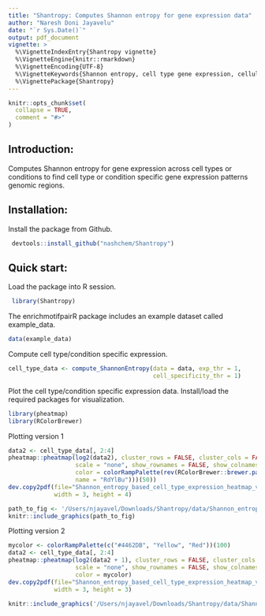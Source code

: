 ```yaml
---
title: "Shantropy: Computes Shannon entropy for gene expression data"
author: "Naresh Doni Jayavelu"
date: "`r Sys.Date()`"
output: pdf_document
vignette: >
  %\VignetteIndexEntry{Shantropy vignette}
  %\VignetteEngine{knitr::rmarkdown}
  %\VignetteEncoding{UTF-8}
  %\VignetteKeywords{Shannon entropy, cell type gene expression, cellular specificity}
  %\VignettePackage{Shantropy}
---
```


```r
knitr::opts_chunk$set(
  collapse = TRUE,
  comment = "#>"
)
```

## Introduction:

Computes Shannon entropy for gene expression across cell types or conditions
to find cell type or condition specific gene expression patterns genomic regions.

## Installation:
Install the package from Github.
```r
 devtools::install_github("nashchem/Shantropy")
```


## Quick start:

Load the package into R session.
```r
 library(Shantropy)
```

The enrichmotifpairR package includes an example dataset called example_data.
```r
data(example_data)
```

Compute cell type/condition specific expression.
```r
cell_type_data <- compute_ShannonEntropy(data = data, exp_thr = 1, 
                                         cell_specificity_thr = 1)
```

Plot the cell type/condition specific expression data.
Install/load the required packages for visualization.
```r
library(pheatmap)
library(RColorBrewer)
```

Plotting version 1
```r
data2 <- cell_type_data[, 2:4]
pheatmap::pheatmap(log2(data2), cluster_rows = FALSE, cluster_cols = FALSE, 
                   scale = "none", show_rownames = FALSE, show_colnames = TRUE, 
                   color = colorRampPalette(rev(RColorBrewer::brewer.pal(n = 11,
                   name = "RdYlBu")))(50))
dev.copy2pdf(file="Shannon_entropy_based_cell_type_expression_heatmap_v1.pdf", 
             width = 3, height = 4)
```

```r
path_to_fig <- '/Users/njayavel/Downloads/Shantropy/data/Shannon_entropy_based_cell_type_expression_heatmap_v1.png'
knitr::include_graphics(path_to_fig)
```


Plotting version 2
```r
mycolor <- colorRampPalette(c("#4462DB", "Yellow", "Red"))(100)
data2 <- cell_type_data[, 2:4]
pheatmap::pheatmap(log2(data2 + 1), cluster_rows = FALSE, cluster_cols = FALSE, 
                   scale = "none", show_rownames = FALSE, show_colnames = TRUE, 
                   color = mycolor)
dev.copy2pdf(file="Shannon_entropy_based_cell_type_expression_heatmap_v2.pdf", 
             width = 3, height = 3)
```

```r
knitr::include_graphics('/Users/njayavel/Downloads/Shantropy/data/Shannon_entropy_based_cell_type_expression_heatmap_v2.png')
```
